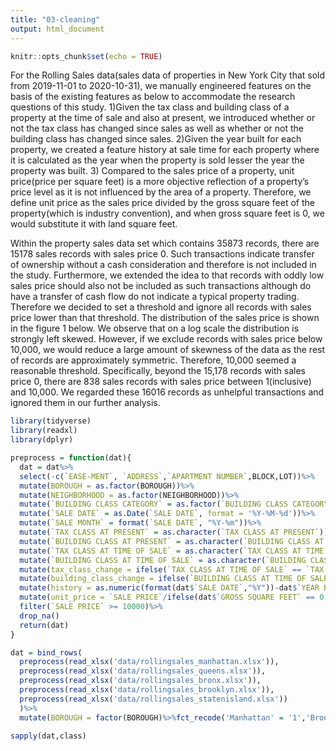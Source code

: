 ```yaml
---
title: "03-cleaning"
output: html_document
---
```


```r
knitr::opts_chunk$set(echo = TRUE)
```
For the Rolling Sales data(sales data of properties in New York City that sold from 2019-11-01 to 2020-10-31), we manually engineered features on the basis of the existing features as below to accommodate the research questions of this study. 1)Given the tax class and building class of a property at the time of sale and also at present, we introduced whether or not the tax class has changed since sales as well as whether or not the building class has changed since sales. 2)Given the year built for each property, we created a feature history at sale time for each property where it is calculated as the year when the property is sold lesser the year the property was built. 3) Compared to the sales price of a property, unit price(price per square feet) is a more objective reflection of a property's price level as it is not influenced by the area of a property. Therefore, we define unit price as the sales price divided by the gross square feet of the property(which is industry convention), and when gross square feet is 0, we would substitute it with land square feet.

Within the property sales data set which contains 35873 records, there are 15178 sales records with sales price 0. Such transactions indicate transfer of ownership without a cash consideration and therefore is not included in the study. Furthermore, we extended the idea to that records with oddly low sales price should also not be included as such transactions although do have a transfer of cash flow do not indicate a typical property trading. Therefore we decided to set a threshold and ignore all records with sales price lower than that threshold. The distribution of the sales price is shown in the figure 1 below. We observe that on a log scale the distribution is strongly left skewed. However, if we exclude records with sales price below 10,000, we would reduce a large amount of skewness of the data as the rest of records are approximately symmetric. Therefore, 10,000 seemed a reasonable threshold. Specifically, beyond the 15,178 records with sales price 0, there are 838 sales records with sales price between 1(inclusive) and 10,000. We regarded these 16016 records as unhelpful transactions and ignored them in our further analysis. 


```r
library(tidyverse)
library(readxl)
library(dplyr)
```

```r
preprocess = function(dat){
  dat = dat%>%
  select(-c(`EASE-MENT`, `ADDRESS`,`APARTMENT NUMBER`,BLOCK,LOT))%>%
  mutate(BOROUGH = as.factor(BOROUGH))%>%
  mutate(NEIGHBORHOOD = as.factor(NEIGHBORHOOD))%>%
  mutate(`BUILDING CLASS CATEGORY` = as.factor(`BUILDING CLASS CATEGORY`))%>%
  mutate(`SALE DATE` = as.Date(`SALE DATE`, format = '%Y-%M-%d'))%>%
  mutate(`SALE MONTH` = format(`SALE DATE`, "%Y-%m"))%>%
  mutate(`TAX CLASS AT PRESENT` = as.character(`TAX CLASS AT PRESENT`))%>%
  mutate(`BUILDING CLASS AT PRESENT` = as.character(`BUILDING CLASS AT PRESENT`))%>%
  mutate(`TAX CLASS AT TIME OF SALE` = as.character(`TAX CLASS AT TIME OF SALE`))%>%
  mutate(`BUILDING CLASS AT TIME OF SALE` = as.character(`BUILDING CLASS AT TIME OF SALE`))%>%
  mutate(tax_class_change = ifelse(`TAX CLASS AT TIME OF SALE` == `TAX CLASS AT PRESENT`, 'no', 'yes'))%>%
  mutate(building_class_change = ifelse(`BUILDING CLASS AT TIME OF SALE` == `BUILDING CLASS AT PRESENT`, 'no','yes'))%>%
  mutate(history = as.numeric(format(dat$`SALE DATE`,"%Y"))-dat$`YEAR BUILT`)%>%
  mutate(unit_price = `SALE PRICE`/ifelse(dat$`GROSS SQUARE FEET` == 0 , dat$`LAND SQUARE FEET`, dat$`GROSS SQUARE FEET`))%>%
  filter(`SALE PRICE` >= 10000)%>%
  drop_na()
  return(dat)
}

dat = bind_rows(
  preprocess(read_xlsx('data/rollingsales_manhattan.xlsx')),
  preprocess(read_xlsx('data/rollingsales_queens.xlsx')),
  preprocess(read_xlsx('data/rollingsales_bronx.xlsx')),
  preprocess(read_xlsx('data/rollingsales_brooklyn.xlsx')),
  preprocess(read_xlsx('data/rollingsales_statenisland.xlsx'))
  )%>%
  mutate(BOROUGH = factor(BOROUGH)%>%fct_recode('Manhattan' = '1','Brooklyn' = '3', 'Queens' = '4', 'Bronx' = '2', 'Staten' = '5' ))

sapply(dat,class)
```
